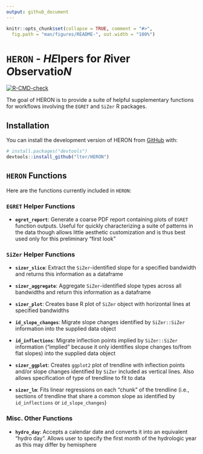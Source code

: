 ```yaml
---
output: github_document
---
```


<!-- README.md is generated from README.Rmd. Please edit that file -->

```r
knitr::opts_chunk$set(collapse = TRUE, comment = "#>",
  fig.path = "man/figures/README-", out.width = "100%")
```

# `HERON` - *HE*lpers for *R*iver *O*bservatio*N*

<!-- badges: start -->
[![R-CMD-check](https://github.com/lter/HERON/actions/workflows/R-CMD-check.yaml/badge.svg)](https://github.com/lter/HERON/actions/workflows/R-CMD-check.yaml)
<!-- badges: end -->

The goal of HERON is to provide a suite of helpful supplementary functions for workflows involving the `EGRET` and `SiZer` R packages.

## Installation

You can install the development version of HERON from [GitHub](https://github.com/) with:

``` r
# install.packages("devtools")
devtools::install_github("lter/HERON")
```

## `HERON` Functions

Here are the functions currently included in `HERON`:

### `EGRET` Helper Functions

- **`egret_report`**: Generate a coarse PDF report containing plots of `EGRET` function outputs. Useful for quickly characterizing a suite of patterns in the data though allows little aesthetic customization and is thus best used only for this preliminary "first look"

### `SiZer` Helper Functions

- **`sizer_slice`**: Extract the `SiZer`-identified slope for a specified bandwidth and returns this information as a dataframe

- **`sizer_aggregate`**: Aggregate `SiZer`-identified slope types across all bandwidths and return this information as a dataframe

- **`sizer_plot`**: Creates base R plot of `SiZer` object with horizontal lines at specified bandwidths

- **`id_slope_changes`**: Migrate slope changes identified by `SiZer::SiZer` information into the supplied data object

- **`id_inflections`**: Migrate inflection points implied by `SiZer::SiZer` information ("implied" because it only identifies slope changes to/from flat slopes) into the supplied data object

- **`sizer_ggplot`**: Creates `ggplot2` plot of trendline with inflection points and/or slope changes identified by `SiZer` included as vertical lines. Also allows specification of type of trendline to fit to data

- **`sizer_lm`**: Fits linear regressions on each "chunk" of the trendline (i.e., sections of trendline that share a common slope as identified by `id_inflections` or `id_slope_changes`)

### Misc. Other Functions

- **`hydro_day`**: Accepts a calendar date and converts it into an equivalent "hydro day". Allows user to specify the first month of the hydrologic year as this may differ by hemisphere
